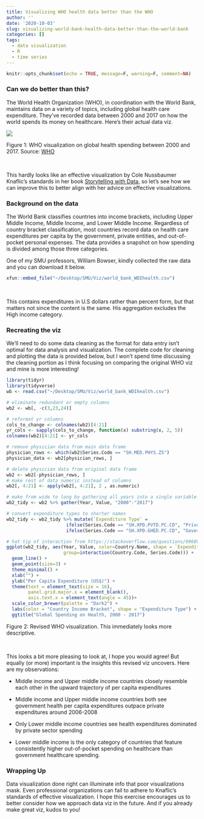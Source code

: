 ```yaml
---
title: Visualizing WHO health data better than the WHO
author: ''
date: '2020-10-03'
slug: visualizing-world-bank-health-data-better-than-the-world-bank
categories: []
tags:
  - data visualization
  - R
  - time series
---
```


```r
knitr::opts_chunk$set(echo = TRUE, message=F, warning=F, comment=NA)
```


### Can we do better than this?

The World Health Organization (WHO), in coordination with the World Bank, maintains data on a variety of topics, including global health care expenditure.  They've recorded data between 2000 and 2017 on how the world spends its money on healthcare.  Here's their actual data viz.

![](/post/2020-10-03-visualizing-world-bank-health-data-better-than-the-world-bank_files/who_health.png)
<p class="caption">
Figure 1: WHO visualization on global health spending between 2000 and 2017.  Source: [WHO](https://apps.who.int/nha/database)
</p>
<br>

This hardly looks like an effective visualization by Cole Nussbaumer Knaflic's standards in her book [Storytelling with Data](https://www.amazon.com/Storytelling-Data-Visualization-Business-Professionals/dp/1119002257), so let's see how we can improve this to better align with her advice on effective visualizations.

### Background on the data

The World Bank classifies countries into income brackets, including Upper Middle Income, Middle Income, and Lower Middle Income.  Regardless of country bracket classification, most countries record data on health care expenditures per capita by the government, private entities, and out-of-pocket personal expenses.  The data provides a snapshot on how spending is divided among those three categories.  

One of my SMU professors, William Bowser, kindly collected the raw data and you can download it below.  

```r
xfun::embed_file("~/Desktop/SMU/Viz/world_bank_WDIhealth.csv")
```
<br>

This contains expenditures in U.S dollars rather than percent form, but that matters not since the content is the same.  His aggregation excludes the High income category.

### Recreating the viz

We'll need to do some data cleaning as the format for data entry isn't optimal for data analysis and visualization.  The complete code for cleaning and plotting the data is provided below, but I won't spend time discussing the cleaning portion as I think focusing on comparing the original WHO viz and mine is more interesting!

```r
library(tidyr)
library(tidyverse)
wb <- read.csv("~/Desktop/SMU/Viz/world_bank_WDIhealth.csv")

# eliminate redundant or empty columns
wb2 <- wb[, -c(3,23,24)]

# reformat yr columns
cols_to_change <- colnames(wb2)[4:21]
yr_cols <- sapply(cols_to_change, function(x) substring(x, 2, 5))
colnames(wb2)[4:21] <- yr_cols

# remove physician data from main data frame
physician_rows <- which(wb2$Series.Code == "SH.MED.PHYS.ZS")
physician_data <- wb2[physician_rows, ]

# delete physician data from original data frame
wb2 <- wb2[-physician_rows, ]
# make rest of data numeric instead of columns
wb2[, 4:21] <- apply(wb2[, 4:21], 2 , as.numeric)

# make from wide to long by gathering all years into a single variable
wb2_tidy <- wb2 %>% gather(Year, Value, "2000":"2017")

# convert expenditure types to shorter names
wb2_tidy <- wb2_tidy %>% mutate(`Expenditure Type` = 
                      ifelse(Series.Code == "SH.XPD.PVTD.PC.CD", "Private", 
                      ifelse(Series.Code == "SH.XPD.GHED.PC.CD", "Government", "Out-of-pocket")))

# hat tip of interaction from https://stackoverflow.com/questions/9968976/group-by-two-columns-in-ggplot2
ggplot(wb2_tidy, aes(Year, Value, color=Country.Name, shape = `Expenditure Type`,
                     group=interaction(Country.Code, Series.Code))) + 
  geom_line() + 
  geom_point(size=3) + 
  theme_minimal() +
  xlab("") + 
  ylab("Per Capita Expenditure (US$)") +
  theme(text = element_text(size = 16),
        panel.grid.major.x = element_blank(),
        axis.text.x = element_text(angle = 45))+
  scale_color_brewer(palette = "Dark2") + 
  labs(color = "Country Income Bracket", shape = "Expenditure Type") + 
  ggtitle("Global Spending on Health, 2000 - 2017")

```

<p class="caption">
Figure 2: Revised WHO visualization.  This immediately looks more descriptive.
</p>
<br>

This looks a bit more pleasing to look at, I hope you would agree!  But equally (or more) important is the insights this revised viz uncovers.  Here are my observations:

* Middle income and Upper middle income countries closely resemble each other in the upward trajectory of per capita expenditures

* Middle income and Upper middle income countries both see government health per capita expenditures outpace private expenditures around 2006-2008

* Only Lower middle income countries see health expenditures dominated by private sector spending

* Lower middle income is the only category of countries that feature consistently higher out-of-pocket spending on healthcare than government healthcare spending.  


### Wrapping Up

Data visualization done right can illuminate info that poor visualizations mask.  Even professional organizations can fail to adhere to Knaflic's standards of effective visualization. I hope this exercise encourages us to better consider how we approach data viz in the future.  And if you already make great viz, kudos to you!

